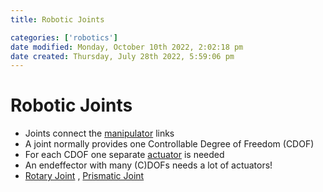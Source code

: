 ```yaml
---
title: Robotic Joints

categories: ['robotics']
date modified: Monday, October 10th 2022, 2:02:18 pm
date created: Thursday, July 28th 2022, 5:59:06 pm
---
```


# Robotic Joints
- Joints connect the [manipulator](Manipulator.qmd) links
- A joint normally provides one Controllable Degree of Freedom (CDOF)
- For each CDOF one separate [actuator](Actuator.qmd) is needed
- An endeffector with many (C)DOFs needs a lot of actuators!
- [Rotary Joint](Rotary%20Joint.qmd) , [Prismatic Joint](Prismatic%20Joint.qmd)



